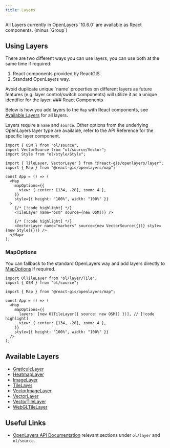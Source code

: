 ```yaml
---
title: Layers
---
```



<Callout type="info">
  All Layers currently in OpenLayers `10.6.0` are available as React components. (minus `Group`)
</Callout>

## Using Layers

There are two different ways you can use layers, you can use both at the same time if required:

1. React components provided by ReactGIS.
2. Standard OpenLayers way.

<Accordions type="single">
  <Accordion title="Unique name properties">
    Avoid duplicate unique `name` properties on different layers as future features (e.g. layer
    control/switch components) will utilize it as a unique identifier for the layer.
  </Accordion>
</Accordions>
### React Components

Below is how you add layers to the `Map` with React components, see [Available Layers](../layer/index.mdx#available-layers) for all layers.

Layers require a `name` and `source`. Other options from the underlying OpenLayers layer type are available, refer to the API Reference for the specific layer component.

```tsx title="app.tsx"
import { OSM } from "ol/source";
import VectorSource from "ol/source/Vector";
import Style from "ol/style/Style";

import { TileLayer, VectorLayer } from "@react-gis/openlayers/layer";
import { Map } from "@react-gis/openlayers/map";

const App = () => (
  <Map
    mapOptions={{
      view: { center: [134, -28], zoom: 4 },
    }}
    style={{ height: "100%", width: "100%" }}
  >
    {/* [!code highlight] */}
    <TileLayer name="osm" source={new OSM()} />

    {/* [!code highlight] */}
    <VectorLayer name="markers" source={new VectorSource({})} style={new Style({})} />
  </Map>
);
```

### MapOptions

You can fallback to the standard OpenLayers way and add layers directly to [MapOptions](API-Reference/openlayers/map/map-options.mdx#mapoptions) if required.

```tsx title="app.tsx"
import OlTileLayer from "ol/layer/Tile";
import { OSM } from "ol/source";

import { Map } from "@react-gis/openlayers/map";

const App = () => (
  <Map
    mapOptions={{
      layers: [new OlTileLayer({ source: new OSM() })], // [!code highlight]
      view: { center: [134, -28], zoom: 4 },
    }}
    style={{ height: "100%", width: "100%" }}
  />
);
```

## Available Layers

- [GraticuleLayer](../API-Reference/openlayers/layer/graticule-layer.mdx)
- [HeatmapLayer](../API-Reference/openlayers/layer/heatmap-layer.mdx)
- [ImageLayer](../API-Reference/openlayers/layer/image-layer.mdx)
- [TileLayer](../API-Reference/openlayers/layer/tile-layer.mdx)
- [VectorImageLayer](../API-Reference/openlayers/layer/vector-image-layer.mdx)
- [VectorLayer](../API-Reference/openlayers/layer/vector-layer.mdx)
- [VectorTileLayer](../API-Reference/openlayers/layer/vector-tile-layer.mdx)
- [WebGLTileLayer](../API-Reference/openlayers/layer/webgl-tile-layer.mdx)

## Useful Links

- [OpenLayers API Documentation](https://openlayers.org/en/latest/apidoc/) relevant sections under `ol/layer` and `ol/source`.
